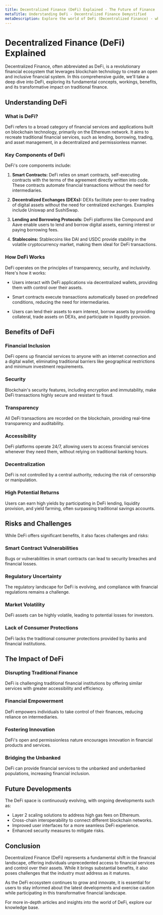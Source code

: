 ```yaml
---
title: Decentralized Finance (DeFi) Explained - The Future of Finance
metaTitle: Understanding DeFi - Decentralized Finance Demystified
metaDescription: Explore the world of DeFi (Decentralized Finance) - what it is, how it works, its benefits, and its impact on traditional finance.
---
```


# Decentralized Finance (DeFi) Explained

Decentralized Finance, often abbreviated as DeFi, is a revolutionary financial ecosystem that leverages blockchain technology to create an open and inclusive financial system. In this comprehensive guide, we'll take a deep dive into DeFi, exploring its fundamental concepts, workings, benefits, and its transformative impact on traditional finance.

## Understanding DeFi

### What is DeFi?

DeFi refers to a broad category of financial services and applications built on blockchain technology, primarily on the Ethereum network. It aims to recreate traditional financial services, such as lending, borrowing, trading, and asset management, in a decentralized and permissionless manner.

### Key Components of DeFi

DeFi's core components include:

1. **Smart Contracts:** DeFi relies on smart contracts, self-executing contracts with the terms of the agreement directly written into code. These contracts automate financial transactions without the need for intermediaries.

2. **Decentralized Exchanges (DEXs):** DEXs facilitate peer-to-peer trading of digital assets without the need for centralized exchanges. Examples include Uniswap and SushiSwap.

3. **Lending and Borrowing Protocols:** DeFi platforms like Compound and Aave enable users to lend and borrow digital assets, earning interest or paying borrowing fees.

4. **Stablecoins:** Stablecoins like DAI and USDC provide stability in the volatile cryptocurrency market, making them ideal for DeFi transactions.

### How DeFi Works

DeFi operates on the principles of transparency, security, and inclusivity. Here's how it works:

- Users interact with DeFi applications via decentralized wallets, providing them with control over their assets.

- Smart contracts execute transactions automatically based on predefined conditions, reducing the need for intermediaries.

- Users can lend their assets to earn interest, borrow assets by providing collateral, trade assets on DEXs, and participate in liquidity provision.

## Benefits of DeFi

### Financial Inclusion

DeFi opens up financial services to anyone with an internet connection and a digital wallet, eliminating traditional barriers like geographical restrictions and minimum investment requirements.

### Security

Blockchain's security features, including encryption and immutability, make DeFi transactions highly secure and resistant to fraud.

### Transparency

All DeFi transactions are recorded on the blockchain, providing real-time transparency and auditability.

### Accessibility

DeFi platforms operate 24/7, allowing users to access financial services whenever they need them, without relying on traditional banking hours.

### Decentralization

DeFi is not controlled by a central authority, reducing the risk of censorship or manipulation.

### High Potential Returns

Users can earn high yields by participating in DeFi lending, liquidity provision, and yield farming, often surpassing traditional savings accounts.

## Risks and Challenges

While DeFi offers significant benefits, it also faces challenges and risks:

### Smart Contract Vulnerabilities

Bugs or vulnerabilities in smart contracts can lead to security breaches and financial losses.

### Regulatory Uncertainty

The regulatory landscape for DeFi is evolving, and compliance with financial regulations remains a challenge.

### Market Volatility

DeFi assets can be highly volatile, leading to potential losses for investors.

### Lack of Consumer Protections

DeFi lacks the traditional consumer protections provided by banks and financial institutions.

## The Impact of DeFi

### Disrupting Traditional Finance

DeFi is challenging traditional financial institutions by offering similar services with greater accessibility and efficiency.

### Financial Empowerment

DeFi empowers individuals to take control of their finances, reducing reliance on intermediaries.

### Fostering Innovation

DeFi's open and permissionless nature encourages innovation in financial products and services.

### Bridging the Unbanked

DeFi can provide financial services to the unbanked and underbanked populations, increasing financial inclusion.

## Future Developments

The DeFi space is continuously evolving, with ongoing developments such as:

- Layer 2 scaling solutions to address high gas fees on Ethereum.
- Cross-chain interoperability to connect different blockchain networks.
- Improved user interfaces for a more seamless DeFi experience.
- Enhanced security measures to mitigate risks.

## Conclusion

Decentralized Finance (DeFi) represents a fundamental shift in the financial landscape, offering individuals unprecedented access to financial services and control over their assets. While it brings substantial benefits, it also poses challenges that the industry must address as it matures.

As the DeFi ecosystem continues to grow and innovate, it is essential for users to stay informed about the latest developments and exercise caution while participating in this transformative financial landscape.

For more in-depth articles and insights into the world of DeFi, explore our knowledge base.
